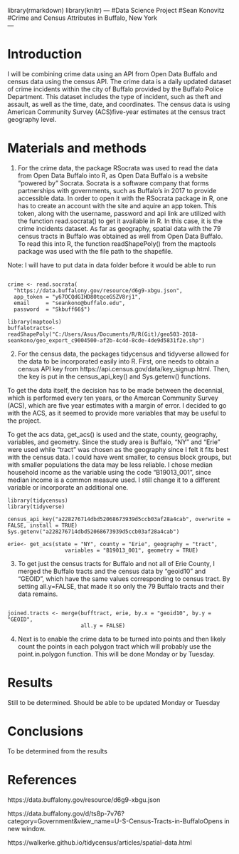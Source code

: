 library(rmarkdown)
library(knitr)
---
#Data Science Project 
#Sean Konovitz
#Crime and Census Attributes in Buffalo, New York  
---

# Introduction
I will be combining crime data using an API from Open Data Buffalo and census data using the census API. The crime data is a daily updated dataset of crime incidents within the city of Buffalo provided by the Buffalo Police Department. This dataset includes the type of incident, such as theft and assault, as well as the time, date, and coordinates. The census data is using American Community Survey (ACS)five-year estimates at the census tract geography level.



# Materials and methods
1. For the crime data, the package RSocrata was used to read the data from Open Data Buffalo into R, as Open Data Buffalo is a website "powered by" Socrata. Socrata is a software company that forms partnerships with governments, such as Buffalo's in 2017 to provide accessible data. In order to open it with the RSocrata package in R, one has to create an account with the site and aquire an app token. This token, along with the username, password and api link are utilized with the function read.socrata() to get it available in R. In this case, it is the crime incidents dataset. As far as geography, spatial data with the 79 census tracts in Buffalo was obtained as well from Open Data Buffalo. To read this into R, the function readShapePoly() from the maptools package was used with the file path to the shapefile.

Note: I will have to put data in data folder before it would be able to run 


```library("RSocrata")

crime <- read.socrata(
  "https://data.buffalony.gov/resource/d6g9-xbgu.json",
  app_token = "y67OCQdGIHD80tqceGSZV8rj1",
  email     = "seankono@buffalo.edu",
  password  = "Skbuff66$")
```
```
library(maptools)
buffalotracts<- readShapePoly("C:/Users/Asus/Documents/R/R(Git)/geo503-2018-seankono/geo_export_c9004500-af2b-4c4d-8cde-4de9d5831f2e.shp")

```
2. For the census data, the packages tidycensus and tidyverse allowed for the data to be incorporated easily into R. First, one needs to obtain a census API key from https://api.census.gov/data/key_signup.html. Then, the key is put in the census_api_key() and Sys.getenv() functions. 

To get the data itself, the decision has to be made between the decennial, which is performed every ten years, or the Amercan Community Survey (ACS), which are five year estimates with a margin of error. I decided to go with the ACS, as it seemed to provide more variables that may be useful to the project. 

To get the acs data, get_acs() is used and the state, county, geography, variables, and geometry. Since the study area is Buffalo, "NY" and "Erie" were used while "tract" was chosen as the geography since I felt it fits best with the census data. I could have went smaller, to census block groups, but with smaller populations the data may be less reliable. I chose median household income as the variable using the code "B19013_001", since median income is a common measure used. I still change it to a different variable or incorporate an additional one. 

```
library(tidycensus)
library(tidyverse)

census_api_key("a228276714dbd52068673939d5ccb03af28a4cab", overwrite = FALSE, install = TRUE)
Sys.getenv("a228276714dbd52068673939d5ccb03af28a4cab")

erie<- get_acs(state = "NY", county = "Erie", geography = "tract", 
                  variables = "B19013_001", geometry = TRUE)
```
3. To get just the census tracts for Buffalo and not all of Erie County, I merged the Buffalo tracts and the census data by "geoid10" and "GEOID", which have the same values corresponding to census tract. By setting all.y=FALSE, that made it so only the 79 Buffalo tracts and their data remains. 

```

joined.tracts <- merge(bufftract, erie, by.x = "geoid10", by.y = "GEOID",
                       all.y = FALSE)
```
4. Next is to enable the crime data to be turned into points and then likely count the points in each polygon tract which will probably use the point.in.polygon function. This will be done Monday or by Tuesday. 


# Results

Still to be determined. Should be able to be updated Monday or Tuesday

# Conclusions

To be determined from the results

# References

https://data.buffalony.gov/resource/d6g9-xbgu.json

https://data.buffalony.gov/d/ts8p-7v76?category=Government&view_name=U-S-Census-Tracts-in-BuffaloOpens in new window.

https://walkerke.github.io/tidycensus/articles/spatial-data.html

